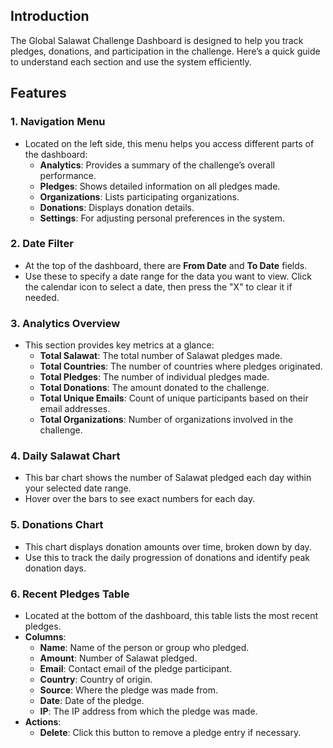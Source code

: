 ## Introduction

The Global Salawat Challenge Dashboard is designed to help you track pledges, donations, and participation in the challenge. Here’s a quick guide to understand each section and use the system efficiently.

## Features

### 1. **Navigation Menu**

- Located on the left side, this menu helps you access different parts of the dashboard:
    - **Analytics**: Provides a summary of the challenge’s overall performance.
    - **Pledges**: Shows detailed information on all pledges made.
    - **Organizations**: Lists participating organizations.
    - **Donations**: Displays donation details.
    - **Settings**: For adjusting personal preferences in the system.

### 2. **Date Filter**

- At the top of the dashboard, there are **From Date** and **To Date** fields.
- Use these to specify a date range for the data you want to view. Click the calendar icon to select a date, then press the "X" to clear it if needed.

### 3. **Analytics Overview**

- This section provides key metrics at a glance:
    - **Total Salawat**: The total number of Salawat pledges made.
    - **Total Countries**: The number of countries where pledges originated.
    - **Total Pledges**: The number of individual pledges made.
    - **Total Donations**: The amount donated to the challenge.
    - **Total Unique Emails**: Count of unique participants based on their email addresses.
    - **Total Organizations**: Number of organizations involved in the challenge.

### 4. **Daily Salawat Chart**

- This bar chart shows the number of Salawat pledged each day within your selected date range.
- Hover over the bars to see exact numbers for each day.

### 5. **Donations Chart**

- This chart displays donation amounts over time, broken down by day.
- Use this to track the daily progression of donations and identify peak donation days.

### 6. **Recent Pledges Table**

- Located at the bottom of the dashboard, this table lists the most recent pledges.
- **Columns**:
    - **Name**: Name of the person or group who pledged.
    - **Amount**: Number of Salawat pledged.
    - **Email**: Contact email of the pledge participant.
    - **Country**: Country of origin.
    - **Source**: Where the pledge was made from.
    - **Date**: Date of the pledge.
    - **IP**: The IP address from which the pledge was made.
- **Actions**:
    - **Delete**: Click this button to remove a pledge entry if necessary.